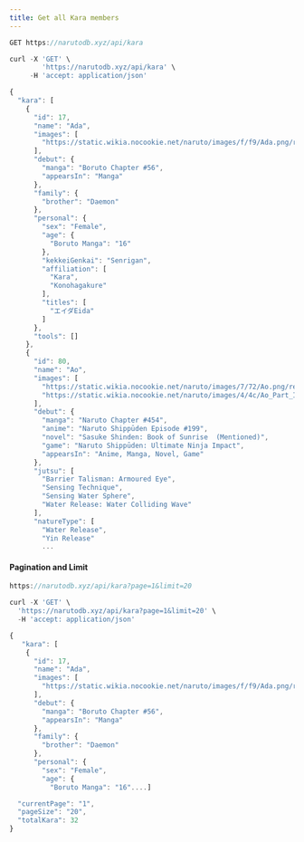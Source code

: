 ```yaml
---
title: Get all Kara members
---
```


```js
GET https://narutodb.xyz/api/kara
```

```js
curl -X 'GET' \
        'https://narutodb.xyz/api/kara' \
     -H 'accept: application/json'
```

```js
{
  "kara": [
    {
      "id": 17,
      "name": "Ada",
      "images": [
        "https://static.wikia.nocookie.net/naruto/images/f/f9/Ada.png/revision/latest/scale-to-width-down/300?cb=20210421051547"
      ],
      "debut": {
        "manga": "Boruto Chapter #56",
        "appearsIn": "Manga"
      },
      "family": {
        "brother": "Daemon"
      },
      "personal": {
        "sex": "Female",
        "age": {
          "Boruto Manga": "16"
        },
        "kekkeiGenkai": "Senrigan",
        "affiliation": [
          "Kara",
          "Konohagakure"
        ],
        "titles": [
          "エイダEida"
        ]
      },
      "tools": []
    },
    {
      "id": 80,
      "name": "Ao",
      "images": [
        "https://static.wikia.nocookie.net/naruto/images/7/72/Ao.png/revision/latest/scale-to-width-down/300?cb=20171014133718",
        "https://static.wikia.nocookie.net/naruto/images/4/4c/Ao_Part_III.png/revision/latest/scale-to-width-down/300?cb=20210208005708"
      ],
      "debut": {
        "manga": "Naruto Chapter #454",
        "anime": "Naruto Shippūden Episode #199",
        "novel": "Sasuke Shinden: Book of Sunrise  (Mentioned)",
        "game": "Naruto Shippūden: Ultimate Ninja Impact",
        "appearsIn": "Anime, Manga, Novel, Game"
      },
      "jutsu": [
        "Barrier Talisman: Armoured Eye",
        "Sensing Technique",
        "Sensing Water Sphere",
        "Water Release: Water Colliding Wave"
      ],
      "natureType": [
        "Water Release",
        "Yin Release"
        ...

```

#### Pagination and Limit

```js
https://narutodb.xyz/api/kara?page=1&limit=20
```

```js
curl -X 'GET' \
  'https://narutodb.xyz/api/kara?page=1&limit=20' \
  -H 'accept: application/json'
```

```js
{
   "kara": [
    {
      "id": 17,
      "name": "Ada",
      "images": [
        "https://static.wikia.nocookie.net/naruto/images/f/f9/Ada.png/revision/latest/scale-to-width-down/300?cb=20210421051547"
      ],
      "debut": {
        "manga": "Boruto Chapter #56",
        "appearsIn": "Manga"
      },
      "family": {
        "brother": "Daemon"
      },
      "personal": {
        "sex": "Female",
        "age": {
          "Boruto Manga": "16"....]

  "currentPage": "1",
  "pageSize": "20",
  "totalKara": 32
}
```
